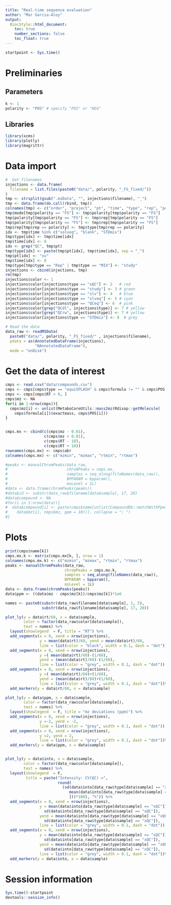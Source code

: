 ```yaml
---
title: "Real-time sequence evaluation"
author: "Mar Garcia-Aloy"
output: 
  BiocStyle::html_document:
    toc: true
    number_sections: false
    toc_float: true
---
```


```r
startpoint <- Sys.time()
```


# Preliminaries

## Parameters

```r
k <- 1
polarity <- "POS" # specify "POS" or "NEG"
```


## Libraries

```r
library(xcms)
library(plotly)
library(magrittr)
```

# Data import

```r
#  Get filenames
injections <- data.frame(
  filename = list.files(paste0("data/", polarity, "_FS_fixed/"))
)
tmp <- strsplit(gsub(".mzData", "", injections$filename), "_")
tmp <- data.frame(do.call(rbind, tmp))
colnames(tmp) <- c("order", "project", "pt", "time", "type", "rep", "polarity", "mode")
tmp$mode[tmp$polarity == "FS"] <- tmp$polarity[tmp$polarity == "FS"] 
tmp$polarity[tmp$polarity == "FS"] <- tmp$rep[tmp$polarity == "FS"] 
tmp$polarity[tmp$polarity == "FS"] <- tmp$rep[tmp$polarity == "FS"] 
tmp$rep[tmp$rep == polarity] <- tmp$type[tmp$rep == polarity] 
idx <- tmp$time %in% c("solveq", "blank", "STDmix")
tmp$type[idx] <- tmp$time[idx]
tmp$time[idx] <- 0
idx <- grep("QC", tmp$pt)
tmp$type[idx] <- paste(tmp$pt[idx], tmp$time[idx], sep = "_")
tmp$pt[idx] <- "xx"
tmp$time[idx] <- 0
tmp$type[tmp$type == "Rep" | tmp$type == "MIX"] <- "study"
injections <- cbind(injections, tmp)
rm(tmp)
injections$color <- 1
injections$color[injections$type == "xQC"] <- 2   # red
injections$color[injections$type == "study"] <- 3 # green
injections$color[injections$type == "slv"] <- 4   # blue
injections$color[injections$type == "slveq"] <- 5 # cyan
injections$color[injections$type == "QCeq"] <- 6  # pink
injections$color[grep("QCdl", injections$type)] <- 7 # yellow
injections$color[grep("QCrw", injections$type)] <- 7 # yellow
injections$color[injections$type == "STDmix"] <- 8  # grey

# Read the data
data_raw <- readMSData(
  paste0("data/", polarity, "_FS_fixed/" , injections$filename),
  pdata = as(AnnotatedDataFrame(injections),
             "NAnnotatedDataFrame"), 
  mode = "onDisk")
```


# Get the data of interest

```r
cmps <- read.csv("data/compounds.csv")
cmps <- cmps[cmps$type == "equiSPLASH" & cmps$formula != "" & cmps$POS != "",]
cmps <- cmps[cmps$RT > 0, ]
cmps$mz <- NA
for(i in 1:nrow(cmps)){
  cmps$mz[i] <- unlist(MetaboCoreUtils::mass2mz(Rdisop::getMolecule(
    cmps$formula[i])$exactmass, cmps$POS[i]))
}


cmps.mx <- cbind(c(cmps$mz - 0.01), 
                 c(cmps$mz + 0.01), 
                 c(cmps$RT - 10), 
                 c(cmps$RT + 10))
rownames(cmps.mx) <- cmps$abr
colnames(cmps.mx) <- c("mzmin", "mzmax", "rtmin", "rtmax")

#peaks <- manualChromPeaks(data_raw,
#                          chromPeaks = cmps.mx,
#                          samples = seq_along(fileNames(data_raw)),
#                          BPPARAM = bpparam(),
#                          msLevel = 1L)
#data <- data.frame(chromPeaks(peaks))
#data$id <- substr(data_raw$filename[data$sample], 17, 28)
#data$compound <- NA
#for(i in 1:nrow(data)){
#  data$compound[i] <- paste(cmps$name[unlist(CompoundDb::matchWithPpm(
#    data$mz[i], cmps$mz, ppm = 10))], collapse = "; ")
#}
```

# Plots

```r
print(cmps$name[k])
cmps.mx.k <- matrix(cmps.mx[k, ], nrow = 1)
colnames(cmps.mx.k) <- c("mzmin", "mzmax", "rtmin", "rtmax")
peaks <- manualChromPeaks(data_raw,
                          chromPeaks = cmps.mx.k,
                          samples = seq_along(fileNames(data_raw)),
                          BPPARAM = bpparam(),
                          msLevel = 1L)
data <- data.frame(chromPeaks(peaks))
data$ppm <- ((data$mz - cmps$mz[k])/cmps$mz[k])*1e6

names <- paste0(substr(data_raw$filename[data$sample], 1, 5), 
                substr(data_raw$filename[data$sample], 17, 28))

plot_ly(y = data$rt/60, x = data$sample, 
        color = factor(data_raw$color[data$sample]), 
        text = names) %>% 
  layout(showlegend  = F, title = "RT") %>% 
  add_segments(x = 0, xend = nrow(injections), 
               y = mean(data$rt)/60, yend = mean(data$rt)/60, 
               line = list(color = "black", width = 0.1, dash = "dot")) %>% 
  add_segments(x = 0, xend = nrow(injections), 
               y =( mean(data$rt)/60)-(1/60), 
               yend = (mean(data$rt)/60)-(1/60), 
               line = list(color = "grey", width = 0.1, dash = "dot"))  %>% 
  add_segments(x = 0, xend = nrow(injections), 
               y =( mean(data$rt)/60)+(1/60), 
               yend = (mean(data$rt)/60)+(1/60), 
               line = list(color = "grey", width = 0.1, dash = "dot"))%>% 
  add_markers(y = data$rt/60, x = data$sample)

plot_ly(y = data$ppm, x = data$sample, 
        color = factor(data_raw$color[data$sample]), 
        text = names) %>% 
  layout(showlegend  = F, title = "mz deviations (ppm)") %>% 
  add_segments(x = 0, xend = nrow(injections), 
               y =-2, yend = -2, 
               line = list(color = "grey", width = 0.1, dash = "dot"))  %>% 
  add_segments(x = 0, xend = nrow(injections), 
               y =2, yend = 2, 
               line = list(color = "grey", width = 0.1, dash = "dot"))%>% 
  add_markers(y = data$ppm, x = data$sample)


plot_ly(y = data$into, x = data$sample, 
        color = factor(data_raw$color[data$sample]), 
        text = names) %>% 
  layout(showlegend  = F, 
         title = paste("Intensity: CV(QC) =", 
                       round(
                         (sd(data$into[data_raw$type[data$sample] == "xQC"]) / 
                            mean(data$into[data_raw$type[data$sample] == "xQC"
                            ]))*100), "%")) %>% 
  add_segments(x = 0, xend = nrow(injections), 
               y = mean(data$into[data_raw$type[data$sample] == "xQC"]) - 
                 sd(data$into[data_raw$type[data$sample] == "xQC"]), 
               yend = mean(data$into[data_raw$type[data$sample] == "xQC"]) - 
                 sd(data$into[data_raw$type[data$sample] == "xQC"]), 
               line = list(color = "grey", width = 0.1, dash = "dot"))  %>% 
  add_segments(x = 0, xend = nrow(injections), 
               y = mean(data$into[data_raw$type[data$sample] == "xQC"]) + 
                 sd(data$into[data_raw$type[data$sample] == "xQC"]), 
               yend = mean(data$into[data_raw$type[data$sample] == "xQC"]) + 
                 sd(data$into[data_raw$type[data$sample] == "xQC"]), 
               line = list(color = "grey", width = 0.1, dash = "dot"))%>% 
  add_markers(y = data$into, x = data$sample)
```



# Session information

```r
Sys.time()-startpoint
devtools::session_info()
```